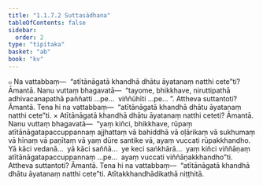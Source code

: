 ```yaml
---
title: "1.1.7.2 Suttasādhana"
tableOfContents: false
sidebar:
  order: 2
type: "tipitaka"
basket: "ab"
book: "kv"
---
```



<DynamicBreadcrumb />

<Division number="298" book="kv" bookNo="32" page="118">

<Paragraph number="742" book="kv">
๐ Na vattabbaṃ—  “atītānāgatā khandhā dhātu āyatanaṃ natthi cete”ti? Āmantā. Nanu vuttaṃ bhagavatā—  “tayome, bhikkhave, niruttipathā adhivacanapathā paññatti …pe…  viññūhīti …pe… ”. Attheva suttantoti? Āmantā. Tena hi na vattabbaṃ—  “atītānāgatā khandhā dhātu āyatanaṃ natthi cete”ti.
</Paragraph>

<Paragraph number="743" book="kv">
× Atītānāgatā khandhā dhātu āyatanaṃ natthi ceteti? Āmantā. Nanu vuttaṃ bhagavatā—  “yaṃ kiñci, bhikkhave, rūpaṃ atītānāgatapaccuppannaṃ ajjhattaṃ vā bahiddhā vā oḷārikaṃ vā sukhumaṃ vā hīnaṃ vā paṇītaṃ vā yaṃ dūre santike vā, ayaṃ vuccati rūpakkhandho. Yā kāci vedanā…  yā kāci saññā…  ye keci saṅkhārā…  yaṃ kiñci viññāṇaṃ atītānāgatapaccuppannaṃ …pe…  ayaṃ vuccati viññāṇakkhandho”ti. Attheva suttantoti? Āmantā. Tena hi na vattabbaṃ—  “atītānāgatā khandhā dhātu āyatanaṃ natthi cete”ti.

</Paragraph>
</Division>

<Paragraph number="744" type="center" book="kv">
Atītakkhandhādikathā niṭṭhitā.
</Paragraph>